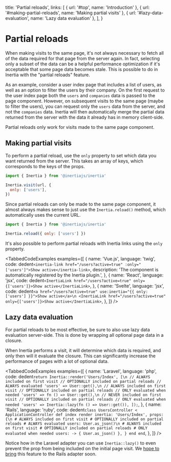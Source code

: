 
  title: 'Partial reloads',
  links: [
    { url: '#top', name: 'Introduction' },
    { url: '#making-partial-reloads', name: 'Making partial visits' },
    { url: '#lazy-data-evaluation', name: 'Lazy data evaluation' },
  ],
}

# Partial reloads

When making visits to the same page, it's not always necessary to fetch all of the data required for that page from the server again. In fact, selecting only a subset of the data can be a helpful performance optimization if it's acceptable that some page data becomes stale. This is possible to do in Inertia with the "partial reloads" feature.

As an example, consider a user index page that includes a list of users, as well as an option to filter the users by their company. On the first request to the user index page both the `users` and `companies` data is passed to the page component. However, on subsequent visits to the same page (maybe to filter the users), you can request only the `users` data from the server, and not the `companies` data. Inertia will then automatically merge the partial data returned from the server with the data it already has in memory client-side.

<Notice>Partial reloads only work for visits made to the same page component.</Notice>

## Making partial visits

To perform a partial reload, use the `only` property to set which data you want returned from the server. This takes an array of keys, which corresponds to the keys of the props.

```js
import { Inertia } from '@inertiajs/inertia'

Inertia.visit(url, {
  only: ['users'],
})
```

Since partial reloads can only be made to the same page component, it almost always makes sense to just use the `Inertia.reload()` method, which automatically uses the current URL.

```js
import { Inertia } from '@inertiajs/inertia'

Inertia.reload({ only: ['users'] })
```

It's also possible to perform partial reloads with Inertia links using the `only` property.

<TabbedCodeExamples
  examples={[
    {
      name: 'Vue.js',
      language: 'twig',
      code: dedent`
        <inertia-link href="/users?active=true" :only="['users']">Show active</inertia-link>
      `,
      description: 'The <inertia-link> component is automatically registered by the Inertia plugin.',
    },
    {
      name: 'React',
      language: 'jsx',
      code: dedent`
        <InertiaLink href="/users?active=true" only={['users']}>Show active</InertiaLink>
      `,
    },
    {
      name: 'Svelte',
      language: 'jsx',
      code: dedent`
        <a href="/users?active=true" use:inertia="{{ only: ['users'] }}">Show active</a>\n
        <InertiaLink href="/users?active=true" only={['users']}>Show active</InertiaLink>
      `,
    },
  ]}
/>

## Lazy data evaluation

For partial reloads to be most effective, be sure to also use lazy data evaluation server-side. This is done by wrapping all optional page data in a closure.

When Inertia performs a visit, it will determine which data is required, and only then will it evaluate the closure. This can significantly increase the performance of pages with a lot of optional data.

<TabbedCodeExamples
  examples={[
    {
      name: 'Laravel',
      language: 'php',
      code: dedent`
        return Inertia::render('Users/Index', [\n
            // ALWAYS included on first visit
            // OPTIONALLY included on partial reloads
            // ALWAYS evaluated
            'users' => User::get(),\n
            // ALWAYS included on first visit
            // OPTIONALLY included on partial reloads
            // ONLY evaluated when needed
            'users' => fn () => User::get(),\n
            // NEVER included on first visit
            // OPTIONALLY included on partial reloads
            // ONLY evaluated when needed
            'users' => Inertia::lazy(fn () => User::get()),
        ]);
      `,
    },
    {
      name: 'Rails',
      language: 'ruby',
      code: dedent`
        class UsersController < ApplicationController
          def index
            render inertia: 'Users/Index', props: {\n
              # ALWAYS included on first visit
              # OPTIONALLY included on partial reloads
              # ALWAYS evaluated
              users: User.as_json()\n
              # ALWAYS included on first visit
              # OPTIONALLY included on partial reloads
              # ONLY evaluated when needed
              users: -> { User.as_json() },
            }
          end
        end
      `,
    },
  ]}
/>

Notice how in the Laravel adapter you can use `Inertia::lazy()` to even prevent the prop from being included on the initial page visit. We [hope to bring](https://github.com/inertiajs/inertia-rails/issues/51) this feature to the Rails adapter soon.
